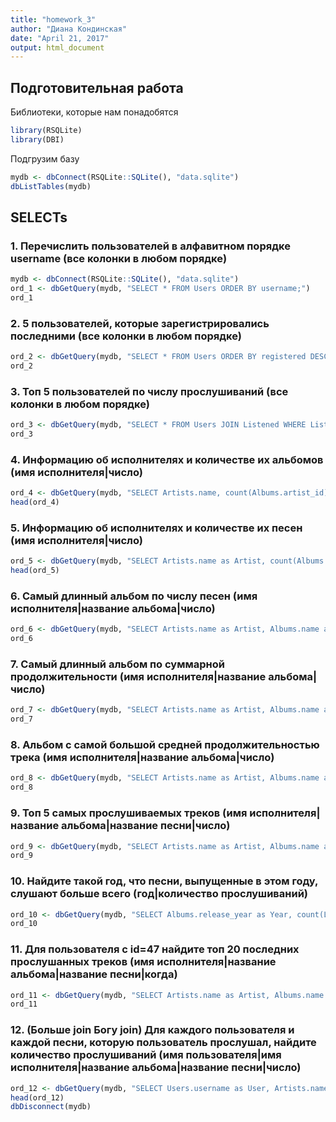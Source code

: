 ```yaml
---
title: "homework_3"
author: "Диана Кондинская"
date: "April 21, 2017"
output: html_document
---
```

## Подготовительная работа

Библиотеки, которые нам понадобятся

```r
library(RSQLite)
library(DBI)
```

Подгрузим базу

```r
mydb <- dbConnect(RSQLite::SQLite(), "data.sqlite")
dbListTables(mydb)
```
## SELECTs
### 1. Перечислить пользователей в алфавитном порядке username (все колонки в любом порядке)
```r
mydb <- dbConnect(RSQLite::SQLite(), "data.sqlite")
ord_1 <- dbGetQuery(mydb, "SELECT * FROM Users ORDER BY username;")
ord_1
```
### 2. 5 пользователей, которые зарегистрировались последними (все колонки в любом порядке)
```r
ord_2 <- dbGetQuery(mydb, "SELECT * FROM Users ORDER BY registered DESC LIMIT 5;")
ord_2
```

### 3. Топ 5 пользователей по числу прослушиваний (все колонки в любом порядке)
```r
ord_3 <- dbGetQuery(mydb, "SELECT * FROM Users JOIN Listened WHERE Listened.user_id = Users.id GROUP BY username ORDER BY count(Users.id) DESC LIMIT 5;")
ord_3
```

### 4. Информацию об исполнителях и количестве их альбомов (имя исполнителя|число)
```r
ord_4 <- dbGetQuery(mydb, "SELECT Artists.name, count(Albums.artist_id) as albums_num FROM Artists JOIN Albums WHERE Artists.id = Albums.artist_id GROUP BY Artists.name;")
head(ord_4)
```

### 5. Информацию об исполнителях и количестве их песен (имя исполнителя|число)
```r
ord_5 <- dbGetQuery(mydb, "SELECT Artists.name as Artist, count(Albums.artist_id) as songs_num FROM Artists JOIN Albums JOIN Songs WHERE Artists.id = Albums.artist_id AND Albums.id = Songs.Album_id GROUP BY Artists.id;")
head(ord_5)
```

### 6. Самый длинный альбом по числу песен (имя исполнителя|название альбома|число)
```r
ord_6 <- dbGetQuery(mydb, "SELECT Artists.name as Artist, Albums.name as Album, count(Albums.id) as total_songs FROM Artists JOIN Albums JOIN Songs WHERE Artists.id = Albums.artist_id AND Albums.id = Songs.Album_id GROUP BY Albums.id ORDER BY total_songs DESC LIMIT 1;")
ord_6 
```

### 7. Самый длинный альбом по суммарной продолжительности (имя исполнителя|название альбома|число)
```r
ord_7 <- dbGetQuery(mydb, "SELECT Artists.name as Artist, Albums.name as Album, total(Songs.duration) as total_duration FROM Artists JOIN Albums JOIN Songs WHERE Artists.id = Albums.artist_id AND Albums.id = Songs.Album_id GROUP BY Albums.id ORDER BY total_duration DESC LIMIT 1;")
ord_7
```

### 8. Альбом с самой большой средней продолжительностью трека (имя исполнителя|название альбома|число)
```r
ord_8 <- dbGetQuery(mydb, "SELECT Artists.name as Artist, Albums.name as Album, total(Songs.duration)/count(Songs.id) as av_duration FROM Artists JOIN Albums JOIN Songs WHERE Artists.id = Albums.artist_id AND Albums.id = Songs.Album_id GROUP BY Albums.id ORDER BY av_duration DESC LIMIT 1;")
ord_8
```

### 9. Топ 5 самых прослушиваемых треков (имя исполнителя|название альбома|название песни|число)
```r
ord_9 <- dbGetQuery(mydb, "SELECT Artists.name as Artist, Albums.name as Album, Songs.name as Song, count(song_id) as listen FROM Listened JOIN Songs JOIN Albums JOIN Artists WHERE Songs.id = Listened.song_id AND Albums.id = Songs.album_id AND Artists.id = Albums.artist_id GROUP BY song_id ORDER BY listen DESC LIMIT 5;")
ord_9
```

### 10. Найдите такой год, что песни, выпущенные в этом году, слушают больше всего (год|количество прослушиваний)
```r
ord_10 <- dbGetQuery(mydb, "SELECT Albums.release_year as Year, count(Listened.song_id) as Number FROM Listened JOIN Songs JOIN Albums JOIN Artists WHERE Songs.id = Listened.song_id AND Albums.id = Songs.album_id AND Artists.id = Albums.artist_id GROUP BY Albums.release_year ORDER BY Number DESC LIMIT 1;")
ord_10
```

### 11. Для пользователя с id=47 найдите топ 20 последних прослушанных треков (имя исполнителя|название альбома|название песни|когда)
```r
ord_11 <- dbGetQuery(mydb, "SELECT Artists.name as Artist, Albums.name as Album, Songs.name as Song, Listened.start_time as Time FROM Listened JOIN Songs JOIN Albums JOIN Artists JOIN Users WHERE Songs.id = Listened.song_id AND Albums.id = Songs.album_id AND Artists.id = Albums.artist_id AND Users.id = Listened.user_id AND Users.id = 47 ORDER BY Listened.start_time DESC LIMIT 20;")
ord_11
```

### 12. (Больше join Богу join) Для каждого пользователя и каждой песни, которую пользователь прослушал, найдите количество прослушиваний (имя пользователя|имя исполнителя|название альбома|название песни|число)
```r
ord_12 <- dbGetQuery(mydb, "SELECT Users.username as User, Artists.name as Artist, Albums.name as Album, Songs.name as Song, count(Listened.song_id) as list FROM Listened JOIN Songs JOIN Albums JOIN Artists JOIN Users WHERE Songs.id = Listened.song_id AND Albums.id = Songs.album_id AND Artists.id = Albums.artist_id AND Users.id = Listened.user_id GROUP BY Users.id,  Listened.song_id;")
head(ord_12)
dbDisconnect(mydb)
```